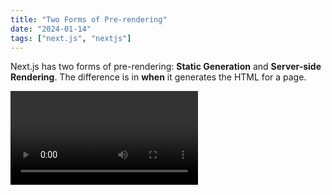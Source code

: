 ```yaml
---
title: "Two Forms of Pre-rendering"
date: "2024-01-14"
tags: ["next.js", "nextjs"]
---
```


Next.js has two forms of pre-rendering: **Static Generation** and **Server-side Rendering**. The difference is in **when** it generates the HTML for a page.

<Video id="vRj84cs6oGs">

- **Static Generation** is the pre-rendering method that generates the HTML at **build time**. The pre-rendered HTML is then _reused_ on each request.
- **Server-side Rendering** is the pre-rendering method that generates the HTML on **each request**.

<CustomImage
  src="https://raw.githubusercontent.com/ramirolc02/content/master/images/ssg-ssr.png"
  alt="SSR vs SSG"
/>

Importantly, Next.js lets you **choose** which pre-rendering form to use for each page. You can create a "hybrid" Next.js app by using Static Generation for most pages and using Server-side Rendering for others.

```jsx
function test() {
  console.log("notice the blank line before this function?")
}
```
